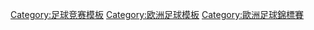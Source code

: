 [[Category:足球竞赛模板|Category:足球竞赛模板]]
[[Category:欧洲足球模板|Category:欧洲足球模板]]
[[Category:歐洲足球錦標賽|Category:歐洲足球錦標賽]]